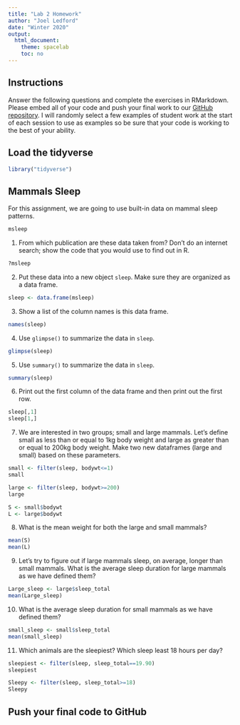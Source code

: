 ```yaml
---
title: "Lab 2 Homework"
author: "Joel Ledford"
date: "Winter 2020"
output:
  html_document:
    theme: spacelab
    toc: no
---
```


## Instructions
Answer the following questions and complete the exercises in RMarkdown. Please embed all of your code and push your final work to our [GitHub repository](https://github.com/FRS417-DataScienceBiologists). I will randomly select a few examples of student work at the start of each session to use as examples so be sure that your code is working to the best of your ability.

## Load the tidyverse
```r
library("tidyverse")
```

## Mammals Sleep
For this assignment, we are going to use built-in data on mammal sleep patterns.  
```r
msleep
```

1. From which publication are these data taken from? Don't do an internet search; show the code that you would use to find out in R.

```r
?msleep
```


2. Put these data into a new object `sleep`. Make sure they are organized as a data frame.  


```r
sleep <- data.frame(msleep)
```


3. Show a list of the column names is this data frame.

```r

names(sleep)

```



4. Use `glimpse()` to summarize the data in `sleep`.

```r
glimpse(sleep)


```



5. Use `summary()` to summarize the data in `sleep`.

```r
summary(sleep)
```



6. Print out the first column of the data frame and then print out the first row.

```r
sleep[,1]
sleep[1,]
```



7. We are interested in two groups; small and large mammals. Let's define small as less than or equal to 1kg body weight and large as greater than or equal to 200kg body weight. Make two new dataframes (large and small) based on these parameters.  

```r
small <- filter(sleep, bodywt<=1)
small

```

```r
large <- filter(sleep, bodywt>=200)
large


```

```r
S <- small$bodywt
L <- large$bodywt
```


8. What is the mean weight for both the large and small mammals?

```r
mean(S)
mean(L)
```



9. Let's try to figure out if large mammals sleep, on average, longer than small mammals. What is the average sleep duration for large mammals as we have defined them?

```r
Large_sleep <- large$sleep_total
mean(Large_sleep)
```


10. What is the average sleep duration for small mammals as we have defined them?

```r
small_sleep <- small$sleep_total
mean(small_sleep)
```



11. Which animals are the sleepiest? Which sleep least 18 hours per day?  

```r
sleepiest <- filter(sleep, sleep_total==19.90)
sleepiest
```
```r
Sleepy <- filter(sleep, sleep_total>=18)
Sleepy
```



## Push your final code to GitHub
